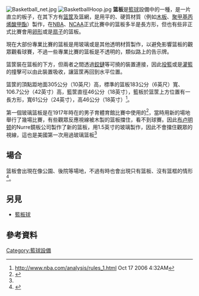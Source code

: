 {{Otheruses|subject=籃球場的設備|other=籃球比賽中出手不進的球|篮板球}}
{{refimprove|date=2015年5月}}

[[File:Basketball_net.jpg|thumb]]
[[File:BasketballHoop.jpg|thumb]]
'''篮板'''是[[籃球|籃球]]設備中的一種，是一片直立的板子，在其下方有[[篮筐|篮筐]]及篮網，是用平的、硬質材質（例如[[木板|木板]]、[[聚甲基丙烯酸甲酯|聚甲基丙烯酸甲酯]]）製作，在[[NBA|NBA]]、[[NCAA|NCAA]]正式比賽中的篮板多半是長方形，但也有些非正式比賽會用[[卵形|卵形]]或是[[扇子|扇子]]的篮板。

現在大部份專業比賽的篮板是用玻璃或是其他透明材質製作，以避免影響篮板的觀眾觀看球賽，不過一些專業比賽的篮板是不透明的，類似路上的告示牌。

篮筐裝在篮板的下方，但兩者之間透過[[鉸鏈|鉸鏈]]等可撓的裝置連接，因此[[投籃|投籃]]或是[[灌籃|灌籃]]的撞擊可以由此裝置吸收，讓篮筐再回到水平位置。

篮筐的頂點距地面305公分（10英尺）高，標準的篮板183公分（6英尺）寬、106.7公分（42英寸）高，籃筐直徑46公分（18英寸），籃板於篮筐上方位置有一長方形，寬61公分（24英寸），高46公分（18英寸）<ref>http://www.nba.com/analysis/rules_1.html {{Wayback|url=http://www.nba.com/analysis/rules_1.html |date=20131005080834 }} Oct 17 2006 4:32AM</ref>。

第一個玻璃篮板是在1917年時{{link-en|印第安納州印第安納男籃|Indiana Hoosiers men's basketball}}在{{link-en|印地安那大学伯明顿分校|Indiana University Bloomington}}的男子育體育館比賽中使用的<ref name="Hiner">{{cite book|last=Hiner|first=Jason|title=Indiana University Basketball Encyclopedia|url=https://archive.org/details/indianauniversit0000hine|year=2005|publisher=Sports Publishing|location=United States|isbn=1-58261-655-8|pages=[https://archive.org/details/indianauniversit0000hine/page/447 447]}}</ref>，當時用新的場地舉行了幾場比賽，有些觀眾反應視線被木製的篮板擋住，看不到球賽。因此[[布卢明顿_(印第安纳州)|布卢明顿]]的Nurre鏡板公司製作了新的篮板，用1.5英寸的玻璃製作，因此不會擋住觀眾的視線，這也是美國第一次用過玻璃篮板<ref name="Hiner"/>

==場合==
篮板會出現在像公園、後院等場地，不過有時也會出現只有篮板、沒有篮框的情形<ref>{{cite video|title=Playing Basketball without a Backboard|url=http://www.youtube.com/watch?v=JnWVaBmF3Vg|accessdate=November 2013|archive-date=2020-11-19|archive-url=https://web.archive.org/web/20201119095114/http://www.youtube.com/watch?v=JnWVaBmF3Vg|dead-url=no}}</ref>。

==另見==
*[[籃板球|籃板球]]

==參考資料==
{{Reflist}}

{{運動小作品}}

[[Category:籃球設備|Category:籃球設備]]
